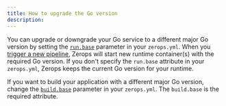 ```yaml
---
title: How to upgrade the Go version
description:
---
```


You can upgrade or downgrade your Go service to a different major Go version by setting the <a href="/go/how-to/build-pipeline#base-1">`run.base`</a> parameter in your `zerops.yml`. When you [trigger a new pipeline](/go/how-to/trigger-pipeline), Zerops will start new runtime container(s) with the required Go version. If you don't specify the `run.base` attribute in your `zerops.yml`, Zerops keeps the current Go version for your runtime.

If you want to build your application with a different major Go version, change the <a href="/go/how-to/build-pipeline#base">`build.base`</a> parameter in your `zerops.yml`. The `build.base` is the required attribute.
